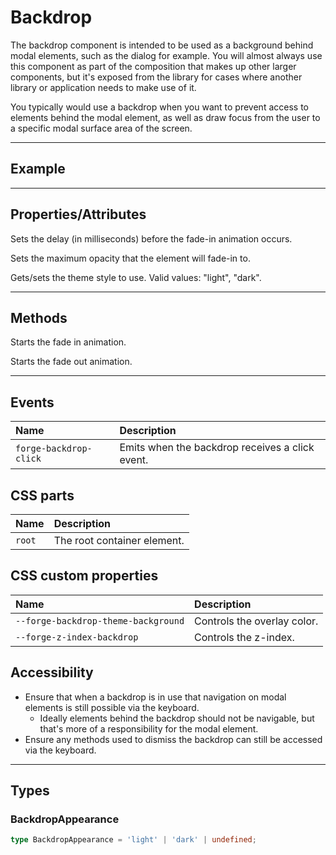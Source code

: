 
<PageSection>

# Backdrop

The backdrop component is intended to be used as a background behind modal elements, such as the dialog for example. You will
almost always use this component as part of the composition that makes up other larger components, but it's exposed from the library
for cases where another library or application needs to make use of it.

You typically would use a backdrop when you want to prevent access to elements behind the modal element, as well as draw focus from
the user to a specific modal surface area of the screen.

</PageSection>

---

<PageSection>

## Example

<LiveDemo dense codeHtml={BackdropCodeHtml()} codeTs={BackdropCodeTs()}>
  <BackdropDemo />
</LiveDemo>

</PageSection>

---

<PageSection>

## Properties/Attributes

<PropertyDef name="delay" type="number" defaultValue="0">

Sets the delay (in milliseconds) before the fade-in animation occurs.

</PropertyDef>

<PropertyDef name="maxOpacity" type="number" defaultValue="0.54">

Sets the maximum opacity that the element will fade-in to.

</PropertyDef>

<PropertyDef name="appearance" type="BackdropAppearance" defaultValue="undefined">

Gets/sets the theme style to use. Valid values: "light", "dark".

</PropertyDef>

</PageSection>

---

<PageSection>

## Methods

<MethodDef name="fadeIn()">

Starts the fade in animation.

</MethodDef>

<MethodDef name="fadeOut()">

Starts the fade out animation.

</MethodDef>


</PageSection>

---

<PageSection>

## Events

| Name                     | Description
| :----------------------- | :-----------------
| `forge-backdrop-click`     | Emits when the backdrop receives a click event.

</PageSection>

<PageSection>

## CSS parts

| Name                                      | Description
| :-----------------------------------------| :-----------------
| `root`                                    | The root container element.

</PageSection>

<PageSection>

## CSS custom properties

| Name                                    | Description
| :---------------------------------------| :-----------------
| `--forge-backdrop-theme-background`       | Controls the overlay color.
| `--forge-z-index-backdrop`                | Controls the z-index.

</PageSection>

<PageSection>

## Accessibility

- Ensure that when a backdrop is in use that navigation on modal elements is still possible via the keyboard.
  - Ideally elements behind the backdrop should not be navigable, but that's more of a responsibility for the modal element.
- Ensure any methods used to dismiss the backdrop can still be accessed via the keyboard.

</PageSection>

---

<PageSection>

## Types

### BackdropAppearance

```ts
type BackdropAppearance = 'light' | 'dark' | undefined;
```

</PageSection>
